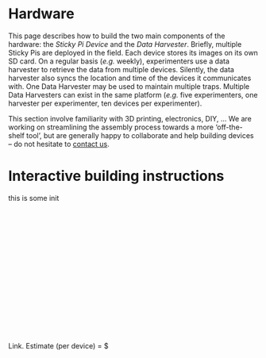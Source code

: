 # Hardware{#hardware}

This page describes how to build the two main components of the hardware:
the *Sticky Pi Device* and the *Data Harvester*.
Briefly, multiple Sticky Pis are deployed in the field. Each device stores its images on its own SD card.
On a regular basis (*e.g.* weekly), experimenters use a data harvester to retrieve the data from multiple devices.
Silently, the data harvester also syncs the location and time of the devices it communicates with.
One Data Harvester may be used to maintain multiple traps. Multiple Data Harvesters can exist in the same platform (*e.g.* five experimenters, one harvester per experimenter, ten devices per experimenter).


This section involve familiarity with 3D printing, electronics, DIY, ...
We are working on streamlining the assembly process towards a more 'off-the-shelf tool', but are generally happy to collaborate and help building devices -- do not hesitate to [contact us](/community#contact).

```{=html}
<div class="container-fluid">
  <div class="row">
    <div id="doc-graph" class="col-lg-7 min-vh-100">

    </div>

    <div id="doc-info" class="col-lg-5">
        <h1> Interactive building instructions</h1>
        <div class="init_only">
            <p>
                this is some init
            </p>
        </div>

        <iframe class="process_only"  allowfullscreen frameborder="0" width="250" height="250">

        </iframe>

        <img class="part_only" />
        <div id="description">
        </div>
        <div id="note">
        </div>
        <div id="process-asset" class="process_only">
        </div>


        <div id="footer" class="part_only">
            <p> <a  target="_blank" id="link">Link</a>. Estimate (per device) = $<span id="price"></span> </p>
        </div>
    </div>
  </div>
</div>
```

